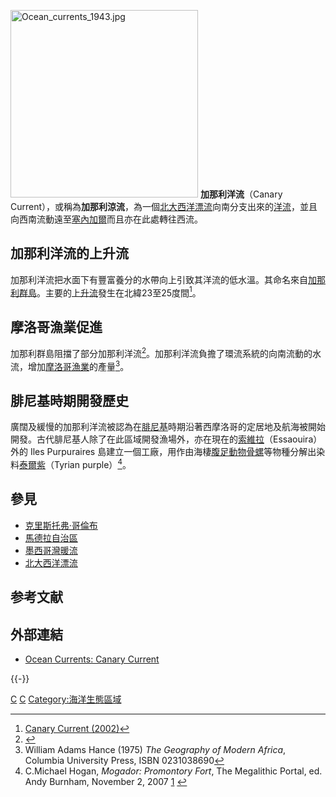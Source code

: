 [[File:Ocean_currents_1943.jpg|300px]]
'''加那利洋流'''（Canary Current），或稱為'''加那利涼流'''，為一個[[北大西洋漂流|北大西洋漂流]]向南分支出來的[[洋流|洋流]]，並且向西南流動遠至[[塞內加爾|塞內加爾]]而且亦在此處轉往西流。

==加那利洋流的上升流==
加那利洋流把水面下有豐富養分的水帶向上引致其洋流的低水溫。其命名來自[[加那利群島|加那利群島]]。主要的[[上升流|上升流]]發生在北緯23至25度間<ref>[http://filaman.ifm-geomar.de/TrophicEco/EcosysRef.cfm?ecosysname=Canary%20Curren Canary Current (2002)]</ref>。

==摩洛哥漁業促進==
加那利群島阻擋了部分加那利洋流<ref>{{Cite web |url=http://oceancurrents.rsmas.miami.edu/atlantic/canary.html |title=Joanna Gyory, Arthur J. Mariano, Edward H. Ryan (Retrieved Nov 5, 2007) "The Canary Current" Ocean Surface Currents |accessdate=2008-02-09 |archive-date=2008-01-24 |archive-url=https://web.archive.org/web/20080124114328/http://oceancurrents.rsmas.miami.edu/atlantic/canary.html |dead-url=no }}</ref>。加那利洋流負擔了環流系統的向南流動的水流，增加[[摩洛哥|摩洛哥]][[漁業|漁業]]的產量<ref>William Adams Hance (1975) ''The Geography of Modern Africa'', Columbia University Press, ISBN 0231038690</ref>。

==腓尼基時期開發歷史==
廣闊及緩慢的加那利洋流被認為在[[腓尼基|腓尼基]]時期沿著西摩洛哥的定居地及航海被開始開發。古代腓尼基人除了在此區域開發漁場外，亦在現在的[[索維拉|索維拉]]（Essaouira）外的 Iles Purpuraires 島建立一個工廠，用作由海棲[[腹足動物|腹足動物]][[骨螺|骨螺]]等物種分解出染料[[泰爾紫|泰爾紫]]（Tyrian purple）<ref>C.Michael Hogan, ''Mogador: Promontory Fort'', The Megalithic Portal, ed. Andy Burnham, November 2, 2007 [http://www.megalithic.co.uk/article.php?sid=17926] {{Wayback|url=http://www.megalithic.co.uk/article.php?sid=17926 |date=20171010154752 }}</ref>。

==參見==
*[[克里斯托弗·哥倫布|克里斯托弗·哥倫布]]
*[[馬德拉自治區|馬德拉自治區]]
*[[墨西哥灣暖流|墨西哥灣暖流]]
*[[北大西洋漂流|北大西洋漂流]]

== 参考文献 ==
{{Reflist|30em}}

== 外部連結 ==
*[http://oceancurrents.rsmas.miami.edu/atlantic/canary.html Ocean Currents: Canary Current]{{Wayback|url=http://oceancurrents.rsmas.miami.edu/atlantic/canary.html |date=20080124114328 }}

{{-}}
{{World Current}}

[[Category:洋流|C]]
[[Category:大西洋|C]]
[[Category:海洋生態區域|Category:海洋生態區域]]